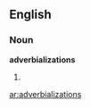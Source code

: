 ==English==

===Noun===
'''adverbializations'''

# {{plural of|adverbialization}}

[[ar:adverbializations]]